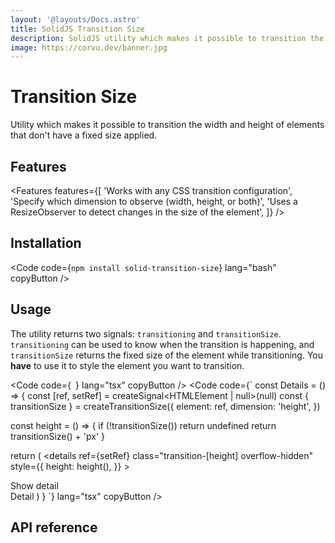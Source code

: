 ```yaml
---
layout: '@layouts/Docs.astro'
title: SolidJS Transition Size
description: SolidJS utility which makes it possible to transition the width and height of elements that don't have a fixed size applied.
image: https://corvu.dev/banner.jpg
---
```


# Transition Size

Utility which makes it possible to transition the width and height of elements that don't have a fixed size applied.

<PackageInfo packageName="solid-transition-size" />

## Features
<Features features={[
  'Works with any CSS transition configuration',
  'Specify which dimension to observe (width, height, or both)',
  'Uses a ResizeObserver to detect changes in the size of the element',
]} />

## Installation

<Code code={`
npm install solid-transition-size
`} lang="bash" copyButton />

## Usage

The utility returns two signals: `transitioning` and `transitionSize`. `transitioning` can be used to know when the transition is happening, and `transitionSize` returns the fixed size of the element while transitioning. You **have** to use it to style the element you want to transition.

<Code code={`
`} lang="tsx" copyButton />
<Code code={`
const Details = () => {
  const [ref, setRef] = createSignal<HTMLElement | null>(null)
  const { transitionSize } = createTransitionSize({
    element: ref,
    dimension: 'height',
  })

  const height = () => {
    if (!transitionSize()) return undefined
    return transitionSize() + 'px'
  }

  return (
    <details
      ref={setRef}
      class="transition-[height] overflow-hidden"
      style={{
        height: height(),
      }}
    >
      <summary>Show detail</summary>
      Detail
    </details>
  )
}
`} lang="tsx" copyButton />

## API reference

<ApiReference library={TransitionSize} />
